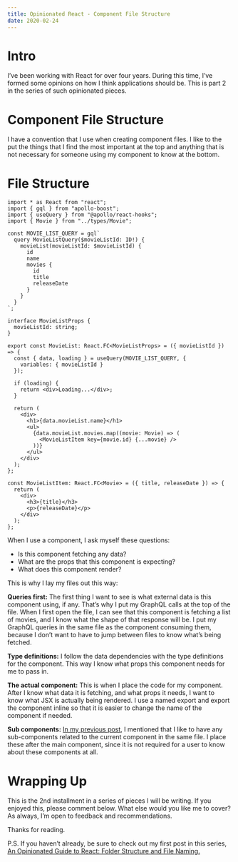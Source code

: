 ```yaml
---
title: Opinionated React - Component File Structure
date: 2020-02-24
---
```


# Intro
I’ve been working with React for over four years. During this time, I’ve formed some opinions on how I think applications should be. This is part 2 in the series of such opinionated pieces.

# Component File Structure
I have a convention that I use when creating component files. I like to the put the things that I find the most important at the top and anything that is not necessary for someone using my component to know at the bottom.

# File Structure
```tsx
import * as React from "react";
import { gql } from "apollo-boost";
import { useQuery } from "@apollo/react-hooks";
import { Movie } from "../types/Movie";

const MOVIE_LIST_QUERY = gql`
  query MovieListQuery($movieListId: ID!) {
    movieList(movieListId: $movieListId) {
      id
      name
      movies {
        id
        title
        releaseDate
      }
    }
  }
`;

interface MovieListProps {
  movieListId: string;
}

export const MovieList: React.FC<MovieListProps> = ({ movieListId }) => {
  const { data, loading } = useQuery(MOVIE_LIST_QUERY, {
    variables: { movieListId }
  });

  if (loading) {
    return <div>Loading...</div>;
  }

  return (
    <div>
      <h1>{data.movieList.name}</h1>
      <ul>
        {data.movieList.movies.map((movie: Movie) => (
          <MovieListItem key={movie.id} {...movie} />
        ))}
      </ul>
    </div>
  );
};

const MovieListItem: React.FC<Movie> = ({ title, releaseDate }) => {
  return (
    <div>
      <h3>{title}</h3>
      <p>{releaseDate}</p>
    </div>
  );
};
```

When I use a component, I ask myself these questions:
- Is this component fetching any data?
- What are the props that this component is expecting?
- What does this component render?

This is why I lay my files out this way:

**Queries first:** The first thing I want to see is what external data is this component using, if any. That’s why I put my GraphQL calls at the top of the file. When I first open the file, I can see that this component is fetching a list of movies, and I know what the shape of that response will be. I put my GraphQL queries in the same file as the component consuming them, because I don’t want to have to jump between files to know what’s being fetched.

**Type definitions:** I follow the data dependencies with the type definitions for the component. This way I know what props this component needs for me to pass in.

**The actual component:** This is when I place the code for my component. After I know what data it is fetching, and what props it needs, I want to know what JSX is actually being rendered. I use a named export and export the component inline so that it is easier to change the name of the component if needed.

**Sub components:** [In my previous post](/opinionated-react-folder-structure-and-file-naming), I mentioned that I like to have any sub-components related to the current component in the same file. I place these after the main component, since it is not required for a user to know about these components at all.

# Wrapping Up
This is the 2nd installment in a series of pieces I will be writing. If you enjoyed this, please comment below. What else would you like me to cover? As always, I’m open to feedback and recommendations.

Thanks for reading.

P.S. If you haven’t already, be sure to check out my first post in this series, [An Opinionated Guide to React: Folder Structure and File Naming.](/opinionated-react-folder-structure-and-file-naming)